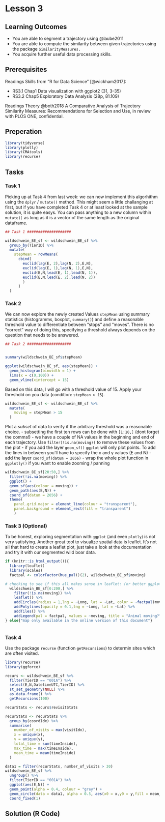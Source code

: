 # Lesson 3
<!-- Stops and moves -->
<!-- Trajectory segmentation -->
<!-- Similarity measures and clustering -->

## Learning Outcomes
+ You are able to segment a trajectory using @laube2011
+ You are able to compute the similarity between given trajectories using the package `SimilarityMeasures.`
+ You acquire further useful data processing skills.
<!-- Todo: passt das noch? -->

## Prerequisites
Readings Skills from "R for Data Science" [@wickham2017]:

+ RS3.1 Chap1 Data visualization with ggplot2 (31, 3-35)
+ RS3.2 Chap5 Exploratory Data Analysis (28p, 81.109)

Readings Theory
@both2018 A Comparative Analysis of Trajectory Similarity Measures: Recommendations for Selection and Use, in review with PLOS ONE, confidential.
<!-- ToDO: get update on the package similarity measures -->

## Preperation

```r
library(tidyverse)
library(plotly)
library(CMAtools)
library(recurse)
```


## Tasks

### Task 1

Picking up at Task 4 from last week: we can now implement this algorhithm using the `dplyr` / `mutate()` method. This might seem a little challanging at first, but if you have completed Task 4 or at least looked at the sample solution, it is quite easys. You can pass anything to a new column within `mutate()` as long as it is a vector of the same length as the original dataframe. 

```r

## Task 1 ####################

wildschwein_BE_sf <- wildschwein_BE_sf %>%
  group_by(TierID) %>%
  mutate(
    stepMean = rowMeans(
      cbind(
        euclid(lag(E, 2),lag(N, 2),E,N),
        euclid(lag(E, 1),lag(N, 1),E,N),
        euclid(E,N,lead(E, 1),lead(N, 1)),
        euclid(E,N,lead(E, 2),lead(N, 2))
        )
      )
  )
```


### Task 2

We can now explore the newly created Values `stepMean` using summary statistics (histogramms, boxplot, `summary()`) and define a reasonable threshold value to differentiate between "stops" and "moves". There is no "correct" way of doing this, specifying a threshold always depends on the question that needs to be answered. 

```r
## Task 2 ####################


summary(wildschwein_BE_sf$stepMean)

ggplot(wildschwein_BE_sf, aes(stepMean)) +
  geom_histogram(binwidth = 1) +
  lims(x = c(0,100)) +
  geom_vline(xintercept = 15)

```


Based on this data, I will go with a threshold value of 15. Apply your threshold on you data (condition: `stepMean > 15`).

```r

wildschwein_BE_sf <- wildschwein_BE_sf %>%
  mutate(
    moving = stepMean > 15
  )

```

Plot a *subset* of data to verify if the arbitrary threshold was a reasonable choice. 
- subsetting the first ten rows can be done with `[1:10,]` (dont forget the comma!)
- we have a couple of NA values in the beginning and end of each trajectory. Use `filter(!is.na(moving))` to remove these values from the plot
- if you add the layer `geom_sf()` `ggplot` will only plot points. To add the lines in between you'll have to specify the x and y values (E and N)
- add the layer `coord_sf(datum = 2056)`
- wrap the whole plot function in `ggplotly()` if you want to enable zooming / panning

```r
wildschwein_BE_sf[20:50,] %>%
  filter(!is.na(moving)) %>%
  ggplot() +
  geom_sf(aes(colour = moving)) +
  geom_path(aes(E,N)) +
  coord_sf(datum = 2056) +
  theme(
    panel.grid.major = element_line(colour = "transparent"),
    panel.background = element_rect(fill = "transparent")
    ) 

```


### Task 3 (Optional)

To be honest, exploring segmentation with `ggplot` (and even `plotly`) is not very satisfying. Another great tool to visualize spatial data is leaflet. It's not all that hard to create a leaflet plot, just take a look at the documentation and try it with our segmented wild boar data. 

```r

if (knitr::is_html_output()){
  library(leaflet)
  library(scales)
  factpal <- colorFactor(hue_pal()(2), wildschwein_BE_sf$moving)

# checking to see if this all makes sense in leaflet: (or better ggplot?)
  wildschwein_BE_sf[0:200,] %>%
    filter(!is.na(moving)) %>%
    leaflet() %>%
    addCircles(radius = 1,lng = ~Long, lat = ~Lat, color = ~factpal(moving)) %>%
    addPolylines(opacity = 0.1,lng = ~Long, lat = ~Lat) %>%
    addTiles() %>%
    addLegend(pal = factpal, values = ~moving, title = "Animal moving?")
} else{"map only available in the online version of this document"}



```

### Task 4

Use the package `recurse` (function `getRecursions`) to determin sites which are often visited. 
<!-- Todo: either extend this task or use this as a possible challange for the individual topics and replace this with similarity measures  -->


```r

library(recurse)
library(ggforce)

recurs <- wildschwein_BE_sf %>% 
  filter(TierID == "001A") %>%
  select(E,N,DatetimeUTC,TierID) %>%
  st_set_geometry(NULL) %>%
  as.data.frame() %>%
  getRecursions(100)

recurStats <- recurs$revisitStats

recurStats <- recurStats %>%
  group_by(coordIdx) %>%
  summarise(
    number_of_visits = max(visitIdx),
    x = unique(x),
    y = unique(y),
    total_time = sum(timeInside),
    max_time = max(timeInside),
    mean_time = mean(timeInside)
  )

data1 = filter(recurStats, number_of_visits > 30)
wildschwein_BE_sf %>%
  ungroup() %>%
  filter(TierID == "001A") %>%
  ggplot(aes(E,N)) +
  geom_point(alpha = 0.4, colour = "grey") +
  geom_circle(data = data1, alpha = 0.5, aes(x0 = x,y0 = y,fill = mean_time,r = 100),inherit.aes = F) +
  coord_fixed(1)

```








## Solution (R Code)